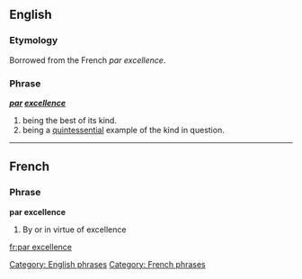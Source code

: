 ==English==

===Etymology===
Borrowed from the French ''par excellence''.

===Phrase===
'''''[[par]] [[excellence]]'''''

# being the best of its kind.
# being a [[quintessential]] example of the kind in question.

[[Category: English phrases]]

----

==French==

===Phrase===
'''par excellence'''

# By or in virtue of excellence

[[Category: French phrases]]

[[fr:par excellence]]